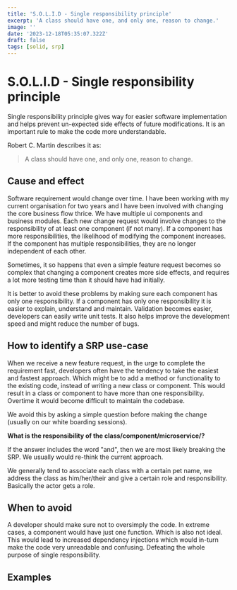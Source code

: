 ```yaml
---
title: 'S.O.L.I.D - Single responsibility principle'
excerpt: 'A class should have one, and only one, reason to change.'
image: ''
date: '2023-12-18T05:35:07.322Z'
draft: false
tags: [solid, srp]
---
```



# S.O.L.I.D - Single responsibility principle

Single responsibility principle gives way for easier software implementation and helps prevent un-expected side effects of future modifications. It is an important rule to make the code more understandable.

Robert C. Martin describes it as:
> A class should have one, and only one, reason to change.

## Cause and effect
Software requirement would change over time. I have been working with my current organisation for two years and I have been involved with changing the core business flow thrice. We have multiple ui components and business modules. Each new change request would involve changes to the responsibility of at least one component (if not many). If a component has more responsibilities, the likelihood of modifying the component increases. If the component has multiple responsibilities, they are no longer independent of each other.

Sometimes, it so happens that even a simple feature request becomes so complex that changing a component creates more side effects, and requires a lot more testing time than it should have had initially.

It is better to avoid these problems by making sure each component has only one responsibility. If a component has only one responsibility it is easier to explain, understand and maintain. Validation becomes easier, developers can easily write unit tests. It also helps improve the development speed and might reduce the number of bugs.

## How to identify a SRP use-case
When we receive a new feature request, in the urge to complete the requirement fast, developers often have the tendency to take the easiest and fastest approach. Which might be to add a method or functionality to the existing code, instead of writing a new class or component. This would result in a class or component to have more than one responsibility. Overtime it would become difficult to maintain the codebase.

We avoid this by asking a simple question before making the change (usually on our white boarding sessions).

**What is the responsibility of the class/component/microservice/?**

If the answer includes the word "and", then we are most likely breaking the SRP. We usually would re-think the current approach.

We generally tend to associate each class with a certain pet name, we address the class as him/her/their and give a certain role and responsibility. Basically the actor gets a role.

## When to avoid
A developer should make sure not to oversimply the code. In extreme cases, a component would have just one function. Which is also not ideal. This would lead to increased dependency injections which would in-turn make the code very unreadable and confusing. Defeating the whole purpose of single responsibility.

## Examples
